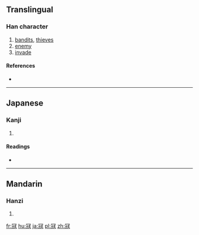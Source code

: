 {{also|寇|冠}}
==Translingual==

===Han character===
{{Han char|rn=14|rad=冖|as=08|sn=10|four=3721.4|canj=BMUE|ids=⿱冖⿺元攴}}

# [[bandits]], [[thieves]]
# [[enemy]]
# [[invade]]

====References====
* {{Han ref|kx=0131.011|dkj=01590|dj=0293.100|hdz=10304.070|uh=51A6|ud=20902}}

----

==Japanese==

===Kanji===
{{ja-kanji|grade=|rs=冖08}}

# {{defn|lang=ja|sort=冖08}}

====Readings====
* {{ja-readings|on=[[こう]] (kō), [[く]] (ku)|kun=[[あだ]] (ada)}}

----

==Mandarin==

===Hanzi===
{{cmn-hanzi|pin=[[kòu]] ([[kou4]])|wg=k'ou<sup>4</sup>}}

# {{defn|lang=cmn|sort=冖08}}

[[fr:冦]]
[[hu:冦]]
[[ja:冦]]
[[pl:冦]]
[[zh:冦]]